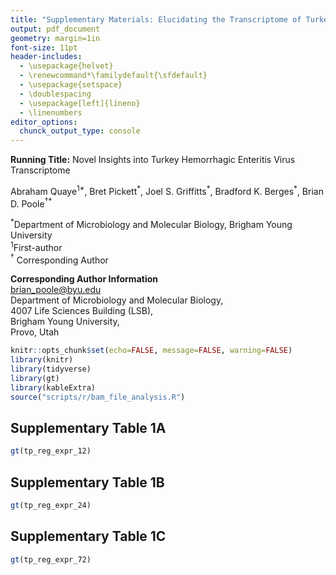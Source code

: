 ```yaml
---
title: "Supplementary Materials: Elucidating the Transcriptome of Turkey Hemorrhagic Enteritis Virus"
output: pdf_document
geometry: margin=1in
font-size: 11pt
header-includes:
  - \usepackage{helvet}
  - \renewcommand*\familydefault{\sfdefault}
  - \usepackage{setspace}
  - \doublespacing
  - \usepackage[left]{lineno}
  - \linenumbers
editor_options:
  chunck_output_type: console
---
```

\vspace{5mm}

**Running Title:** Novel Insights into Turkey Hemorrhagic Enteritis Virus Transcriptome

\vspace{10mm}
Abraham Quaye^1\*^, Bret Pickett^\*^, Joel S. Griffitts^\*^, Bradford K. Berges^\*^, Brian D. Poole${^\dagger}$^\*^   

\vspace{5mm}

^\*^Department of Microbiology and Molecular Biology, Brigham Young University       
^1^First-author      
${^\dagger}$ Corresponding Author   

\vspace{5mm}
**Corresponding Author Information**     
[brian_poole@byu.edu](mailto:brian_poole@byu.edu)       
Department of Microbiology and Molecular Biology,       
4007 Life Sciences Building (LSB),    
Brigham Young University,   
Provo, Utah  
\newpage


```r
knitr::opts_chunk$set(echo=FALSE, message=FALSE, warning=FALSE)
library(knitr)
library(tidyverse)
library(gt)
library(kableExtra)
source("scripts/r/bam_file_analysis.R")
```


## Supplementary Table 1A

```r
gt(tp_reg_expr_12)
```

## Supplementary Table 1B

```r
gt(tp_reg_expr_24)
```

## Supplementary Table 1C

```r
gt(tp_reg_expr_72)
```

